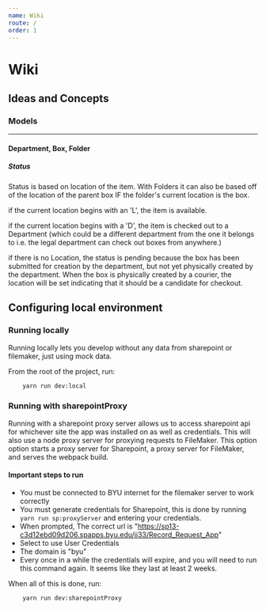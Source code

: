 ```yaml
---
name: Wiki
route: /
order: 1
---
```

# Wiki

## Ideas and Concepts

### Models

---

#### Department, Box, Folder

##### Status
Status is based on location of the item. With Folders it can also be based off of the location of the parent box IF the folder's current location is the box.

if the current location begins with an 'L', the item is available.

if the current location begins with a 'D', the item is checked out to a Department (which could be a different department from the one it belongs to i.e. the legal department can check out boxes from anywhere.)

if there is no Location, the status is pending because the box has been submitted for creation by the department, but not yet physically created by the department. When the box is physically created by a courier, the location will be set indicating that it should be a candidate for checkout.

## Configuring local environment

### Running locally

Running locally lets you develop without any data from sharepoint or filemaker, just using mock data.

From the root of the project, run:

```bash
    yarn run dev:local
```

### Running with sharepointProxy

Running with a sharepoint proxy server allows us to access sharepoint api for whichever site the app was installed on as well as credentials.  This will also use a node proxy server for proxying requests to FileMaker.  This option option starts a proxy server for Sharepoint, a proxy server for FileMaker, and serves the webpack build.

#### Important steps to run

-   You must be connected to BYU internet for the filemaker server to work correctly
-   You must generate credentials for Sharepoint, this is done by running `yarn run sp:proxyServer` and entering your credentials. 
-   When prompted, The correct url is "https://sp13-c3d12ebd09d206.spapps.byu.edu/jj33/Record_Request_App"
-   Select to use User Credentials
-   The domain is "byu"
-   Every once in a while the credentials will expire, and you will need to run this command again.  It seems like they last at least 2 weeks.

When all of this is done, run: 

```bash
    yarn run dev:sharepointProxy
```
